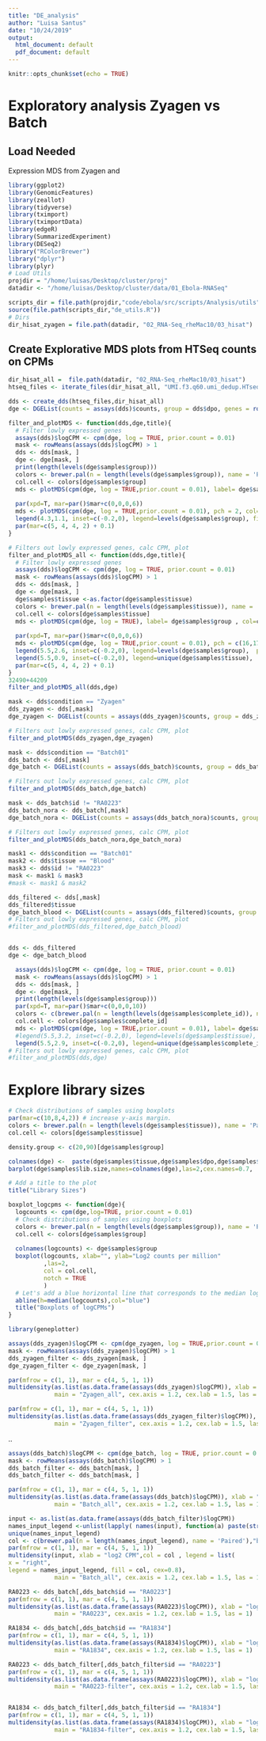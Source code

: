 ```yaml
---
title: "DE_analysis"
author: "Luisa Santus"
date: "10/24/2019"
output:
  html_document: default
  pdf_document: default
---
```


```r
knitr::opts_chunk$set(echo = TRUE)
```

# Exploratory analysis Zyagen vs Batch 

## Load Needed

Expression MDS from Zyagen and 
```r
library(ggplot2)
library(GenomicFeatures)
library(zeallot)
library(tidyverse)
library(tximport)
library(tximportData)
library(edgeR)
library(SummarizedExperiment)
library(DESeq2)
library("RColorBrewer")
library("dplyr")
library(plyr)
# Load Utils
projdir = "/home/luisas/Desktop/cluster/proj"
datadir <- "/home/luisas/Desktop/cluster/data/01_Ebola-RNASeq"

scripts_dir = file.path(projdir,"code/ebola/src/scripts/Analysis/utils")
source(file.path(scripts_dir,"de_utils.R"))
# Dirs
dir_hisat_zyagen = file.path(datadir, "02_RNA-Seq_rheMac10/03_hisat")
```

## Create Explorative MDS plots from HTSeq counts on CPMs

```r
dir_hisat_all =  file.path(datadir, "02_RNA-Seq_rheMac10/03_hisat")
htseq_files <- iterate_files(dir_hisat_all, "UMI.f3.q60.umi_dedup.HTseq.gene_counts.tab")

dds <- create_dds(htseq_files,dir_hisat_all)
dge <- DGEList(counts = assays(dds)$counts, group = dds$dpo, genes = rownames(dds), samples = colData(dds))
```


```r
filter_and_plotMDS <- function(dds,dge,title){
  # Filter lowly expressed genes
  assays(dds)$logCPM <- cpm(dge, log = TRUE, prior.count = 0.01)
  mask <- rowMeans(assays(dds)$logCPM) > 1
  dds <- dds[mask, ]
  dge <- dge[mask, ]
  print(length(levels(dge$samples$group)))
  colors <- brewer.pal(n = length(levels(dge$samples$group)), name = 'Paired')
  col.cell <- colors[dge$samples$group]
  mds <- plotMDS(cpm(dge, log = TRUE,prior.count = 0.01), label= dge$samples$id , col=col.cell,main=" samples on genes CPM")
  
  par(xpd=T, mar=par()$mar+c(0,0,0,6))
  mds <- plotMDS(cpm(dge, log = TRUE,prior.count = 0.01), pch = 2, col=col.cell,main=" samples on genes CPM")
  legend(4.3,1.1, inset=c(-0.2,0), legend=levels(dge$samples$group), fill= unique(col.cell))
  par(mar=c(5, 4, 4, 2) + 0.1)
}
```


```r

# Filters out lowly expressed genes, calc CPM, plot
filter_and_plotMDS_all <- function(dds,dge,title){
  # Filter lowly expressed genes
  assays(dds)$logCPM <- cpm(dge, log = TRUE, prior.count = 0.01)
  mask <- rowMeans(assays(dds)$logCPM) > 1
  dds <- dds[mask, ]
  dge <- dge[mask, ]
  dge$samples$tissue <-as.factor(dge$samples$tissue)
  colors <- brewer.pal(n = length(levels(dge$samples$tissue)), name = 'Paired')
  col.cell <- colors[dge$samples$tissue]
  mds <- plotMDS(cpm(dge, log = TRUE), label= dge$samples$group , col=col.cell,main=" samples on genes CPM")
  
  par(xpd=T, mar=par()$mar+c(0,0,0,6))
  mds <- plotMDS(cpm(dge, log = TRUE,prior.count = 0.01), pch = c(16,17)[dge$samples$group], col=col.cell,main=" samples on genes CPM")
  legend(5.5,2.6, inset=c(-0.2,0), legend=levels(dge$samples$group),  pch =c(16,17) )
  legend(5.5,0.9, inset=c(-0.2,0), legend=unique(dge$samples$tissue),  fill= unique(colors[dge$samples$tissue]))
  par(mar=c(5, 4, 4, 2) + 0.1)
}
32490+44209
filter_and_plotMDS_all(dds,dge)
```


```r
mask <- dds$condition == "Zyagen"
dds_zyagen <- dds[,mask]
dge_zyagen <- DGEList(counts = assays(dds_zyagen)$counts, group = dds_zyagen$tissue, genes = rownames(dds_zyagen), samples = colData(dds_zyagen))

# Filters out lowly expressed genes, calc CPM, plot
filter_and_plotMDS(dds_zyagen,dge_zyagen)
```

```r
mask <- dds$condition == "Batch01"
dds_batch <- dds[,mask]
dge_batch <- DGEList(counts = assays(dds_batch)$counts, group = dds_batch$tissue, genes = rownames(dds_batch), samples = colData(dds_batch))

# Filters out lowly expressed genes, calc CPM, plot
filter_and_plotMDS(dds_batch,dge_batch)
```
```r
mask <- dds_batch$id != "RA0223"
dds_batch_nora <- dds_batch[,mask]
dge_batch_nora <- DGEList(counts = assays(dds_batch_nora)$counts, group = dds_batch_nora$tissue, genes = rownames(dds_batch_nora), samples = colData(dds_batch_nora))

# Filters out lowly expressed genes, calc CPM, plot
filter_and_plotMDS(dds_batch_nora,dge_batch_nora)
```

```r
mask1 <- dds$condition == "Batch01" 
mask2 <- dds$tissue == "Blood"
mask3 <- dds$id != "RA0223"
mask <- mask1 & mask3  
#mask <- mask1 & mask2 

dds_filtered <- dds[,mask]
dds_filtered$tissue
dge_batch_blood <- DGEList(counts = assays(dds_filtered)$counts, group = dds_filtered$dpo, genes = rownames(dds_filtered), samples = colData(dds_filtered))
# Filters out lowly expressed genes, calc CPM, plot
#filter_and_plotMDS(dds_filtered,dge_batch_blood)


dds <- dds_filtered
dge <- dge_batch_blood

  assays(dds)$logCPM <- cpm(dge, log = TRUE, prior.count = 0.01)
  mask <- rowMeans(assays(dds)$logCPM) > 1
  dds <- dds[mask, ]
  dge <- dge[mask, ]
  print(length(levels(dge$samples$group)))
  par(xpd=T, mar=par()$mar+c(0,0,0,10))
  colors <- c(brewer.pal(n = length(levels(dge$samples$complete_id)), name = 'Paired'),"black","blue")
  col.cell <- colors[dge$samples$complete_id]
  mds <- plotMDS(cpm(dge, log = TRUE,prior.count = 0.01), label= dge$samples$dpo, col=col.cell,main=" samples on genes CPM")
  #legend(5.5,3.2, inset=c(-0.2,0), legend=levels(dge$samples$tissue),  pch =c(16,17) )
  legend(5.5,2.9, inset=c(-0.2,0), legend=unique(dge$samples$complete_id),  fill= unique(colors[dge$samples$complete_id]), cex = 0.8)
# Filters out lowly expressed genes, calc CPM, plot
#filter_and_plotMDS(dds,dge)
```






# Explore library sizes
```r
# Check distributions of samples using boxplots
par(mar=c(10,8,4,2)) # increase y-axis margin.
colors <- brewer.pal(n = length(levels(dge$samples$tissue)), name = 'Paired')
col.cell <- colors[dge$samples$tissue]

density.group <- c(20,90)[dge$samples$group]

colnames(dge) <-  paste(dge$samples$tissue,dge$samples$dpo,dge$samples$id,  sep="_")
barplot(dge$samples$lib.size,names=colnames(dge),las=2,cex.names=0.7,  col = col.cell)

# Add a title to the plot
title("Library Sizes")
```


```r

boxplot_logcpms <- function(dge){
  logcounts <- cpm(dge,log=TRUE, prior.count = 0.01)
  # Check distributions of samples using boxplots
  colors <- brewer.pal(n = length(levels(dge$samples$group)), name = 'Paired')
  col.cell <- colors[dge$samples$group]
  
  colnames(logcounts) <- dge$samples$group
  boxplot(logcounts, xlab="", ylab="Log2 counts per million"
          ,las=2,
          col = col.cell,
          notch = TRUE
          )
  # Let's add a blue horizontal line that corresponds to the median logCPM
  abline(h=median(logcounts),col="blue")
  title("Boxplots of logCPMs")
}

```

```r
library(geneplotter)

assays(dds_zyagen)$logCPM <- cpm(dge_zyagen, log = TRUE,prior.count = 0.01)
mask <- rowMeans(assays(dds_zyagen)$logCPM) > 1
dds_zyagen_filter <- dds_zyagen[mask, ]
dge_zyagen_filter <- dge_zyagen[mask, ]

par(mfrow = c(1, 1), mar = c(4, 5, 1, 1))
multidensity(as.list(as.data.frame(assays(dds_zyagen)$logCPM)), xlab = "log2 CPM", legend = NULL,
             main = "Zyagen_all", cex.axis = 1.2, cex.lab = 1.5, las = 1)

par(mfrow = c(1, 1), mar = c(4, 5, 1, 1))
multidensity(as.list(as.data.frame(assays(dds_zyagen_filter)$logCPM)), xlab = "log2 CPM", legend = NULL,
             main = "Zyagen_filter", cex.axis = 1.2, cex.lab = 1.5, las = 1)
```
..
```r


assays(dds_batch)$logCPM <- cpm(dge_batch, log = TRUE, prior.count = 0.01)
mask <- rowMeans(assays(dds_batch)$logCPM) > 1
dds_batch_filter <- dds_batch[mask, ]
dds_batch_filter <- dds_batch[mask, ]

par(mfrow = c(1, 1), mar = c(4, 5, 1, 1))
multidensity(as.list(as.data.frame(assays(dds_batch)$logCPM)), xlab = "log2 CPM", legend = NULL,
             main = "Batch_all", cex.axis = 1.2, cex.lab = 1.5, las = 1)

input <- as.list(as.data.frame(assays(dds_batch_filter)$logCPM))
names_input_legend <-unlist(lapply( names(input), function(a) paste(strsplit(a,"/")[[1]][11], strsplit(a,"/")[[1]][12],strsplit(a,"/")[[1]][13] )))
unique(names_input_legend)
col <- c(brewer.pal(n = length(names_input_legend), name = 'Paired'),"black","blue")
par(mfrow = c(1, 1), mar = c(4, 5, 1, 1))
multidensity(input, xlab = "log2 CPM",col = col , legend = list(
x = "right",
legend = names_input_legend, fill = col, cex=0.8),
             main = "Batch_all", cex.axis = 1.2, cex.lab = 1.5, las = 1)

RA0223 <- dds_batch[,dds_batch$id == "RA0223"]
par(mfrow = c(1, 1), mar = c(4, 5, 1, 1))
multidensity(as.list(as.data.frame(assays(RA0223)$logCPM)), xlab = "log2 CPM", legend = NULL,
             main = "RA0223", cex.axis = 1.2, cex.lab = 1.5, las = 1)

RA1834 <- dds_batch[,dds_batch$id == "RA1834"]
par(mfrow = c(1, 1), mar = c(4, 5, 1, 1))
multidensity(as.list(as.data.frame(assays(RA1834)$logCPM)), xlab = "log2 CPM", legend = NULL,
             main = "RA1834", cex.axis = 1.2, cex.lab = 1.5, las = 1)

RA0223 <- dds_batch_filter[,dds_batch_filter$id == "RA0223"]
par(mfrow = c(1, 1), mar = c(4, 5, 1, 1))
multidensity(as.list(as.data.frame(assays(RA0223)$logCPM)), xlab = "log2 CPM", legend = NULL,
             main = "RA0223-filter", cex.axis = 1.2, cex.lab = 1.5, las = 1)


RA1834 <- dds_batch_filter[,dds_batch_filter$id == "RA1834"]
par(mfrow = c(1, 1), mar = c(4, 5, 1, 1))
multidensity(as.list(as.data.frame(assays(RA1834)$logCPM)), xlab = "log2 CPM", legend = NULL,
             main = "RA1834-filter", cex.axis = 1.2, cex.lab = 1.5, las = 1)
```



